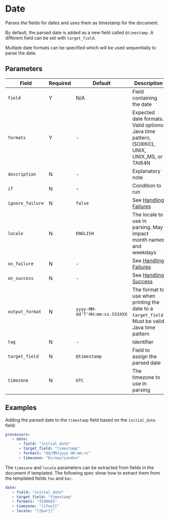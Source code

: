 # Date

<Synopsis>
Parses the fields for dates and uses them as timestamp for the document.
</Synopsis>

By default, the parsed date is added as a new field called `@timestamp`. A different field can be set with `target_field`.

Multiple date formats can be specified which will be used sequentially to parse the date.

## Parameters

|Field|Required|Default|Description|
|---|---|---|---|
|`field`|Y|N/A|Field containing the date|
|`formats`|Y|-|Expected date formats. Valid options: Java time pattern, ISO8601, UNIX, UNIX_MS, or TAI64N|
|`description`|N|-|Explanatory note|
|`if`|N|-|Condition to run|
|`ignore_failure`|N|`false`|See [Handling Failures](../handling-failures.mdx)|
|`locale`|N|`ENGLISH`|The locale to use in parsing. May impact month names and weekdays|
|`on_failure`|N|-|See [Handling Failures](../handling-failures.mdx)|
|`on_success`|N|-|See [Handling Success](../handling-success.mdx)|
|`output_format`|N|`yyyy-MM-dd'T'HH:mm:ss.SSSXXX`|The format to use when printing the date to a `target_field`. Must be valid Java time pattern|
|`tag`|N|-|Identifier|
|`target_field`|N|`@timestamp`|Field to assign the parsed date|
|`timezone`|N|`UTC`|The timezone to use in parsing|

## Examples

Adding the parsed date to the `timestamp` field based on the `initial_date` field:

```yaml
processors:
   - date:
      - field: "initial_date"
      - target_field: "timestamp"
      - formats: "dd/MM/yyyy HH:mm:ss"
      - timezone: "Europe/London"
```

The `timezone` and `locale` parameters can be extracted from fields in the document if templated. The following spec show how to extract them from the templated fields `foo` and `bar`.

```yaml
date:
   - field: "initial_date"
   - target_field: "timestamp"
   - formats: "ISO8601"
   - timezone: "{{foo}}"
   - locale: "{{bar}}"
```
